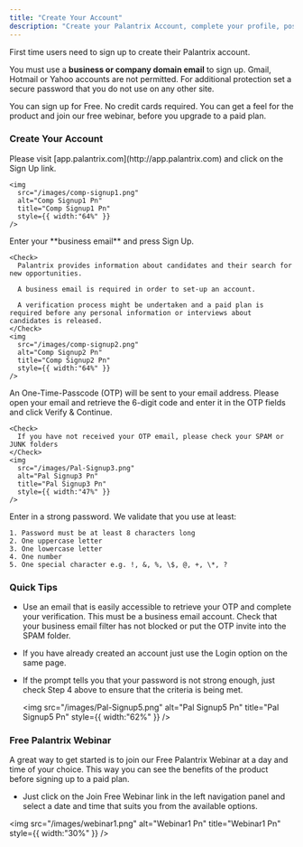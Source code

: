 ```yaml
---
title: "Create Your Account"
description: "Create your Palantrix Account, complete your profile, post jobs, search candidates and find the best talent in the least amount of time."
---
```


<Note>
  First time users need to sign up to create their Palantrix account.

  You must use a **business or company domain email**  to sign up. Gmail, Hotmail or Yahoo accounts are not permitted. For additional protection set a secure password that you do not use on any other site.
</Note>

<Check>
  You can sign up for Free. No credit cards required. You can get a feel for the product and join our free webinar, before you upgrade to a paid plan.
</Check>

### Create Your Account

<Steps>
  <Step title="Sign Up to Palantrix">
    Please visit [app.palantrix.com](http://app.palantrix.com) and click on the Sign Up link.

    <img
      src="/images/comp-signup1.png"
      alt="Comp Signup1 Pn"
      title="Comp Signup1 Pn"
      style={{ width:"64%" }}
    />
  </Step>
  <Step title="Add your Email">
    Enter your **business email** and press Sign Up.

    <Check>
      Palantrix provides information about candidates and their search for new opportunities.

      A business email is required in order to set-up an account.

      A verification process might be undertaken and a paid plan is required before any personal information or interviews about candidates is released.
    </Check>
    <img
      src="/images/comp-signup2.png"
      alt="Comp Signup2 Pn"
      title="Comp Signup2 Pn"
      style={{ width:"64%" }}
    />
  </Step>
  <Step title="Enter your OTP">
    An One-Time-Passcode (OTP) will be sent to your email address. Please open your email and retrieve the 6-digit code and enter it in the OTP fields and click Verify & Continue.

    <Check>
      If you have not received your OTP email, please check your SPAM or JUNK folders
    </Check>
    <img
      src="/images/Pal-Signup3.png"
      alt="Pal Signup3 Pn"
      title="Pal Signup3 Pn"
      style={{ width:"47%" }}
    />
  </Step>
  <Step title="Enter and Confirm your password">
    Enter in a strong password. We validate that you use at least:

    1. Password must be at least 8 characters long
    2. One uppercase letter
    3. One lowercase letter
    4. One number
    5. One special character e.g. !, &, %, \$, @, +, \*, ?
  </Step>
</Steps>

### Quick Tips

- Use an email that is easily accessible to retrieve your OTP and complete your verification. This must be a business email account. Check that your business email filter has not blocked or put the OTP invite into the SPAM folder.
- If you have already created an account just use the Login option on the same page.
- If the prompt tells you that your password is not strong enough, just check Step 4 above to ensure that the criteria is being met.

  <img
    src="/images/Pal-Signup5.png"
    alt="Pal Signup5 Pn"
    title="Pal Signup5 Pn"
    style={{ width:"62%" }}
  />

### Free Palantrix Webinar

<Check>
  A great way to get started is to join our Free Palantrix Webinar at a day and time of your choice. This way you can see the benefits of the product before signing up to a paid plan.
</Check>

- Just click on the Join Free Webinar link in the left navigation panel and select a date and time that suits you from the available options.

<img
  src="/images/webinar1.png"
  alt="Webinar1 Pn"
  title="Webinar1 Pn"
  style={{ width:"30%" }}
/>